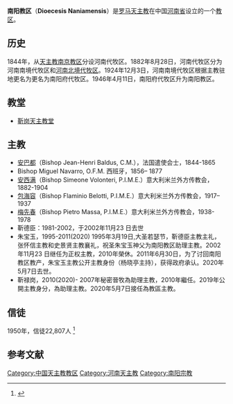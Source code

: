 {{Infobox Roman Catholic diocese
|Roman Catholic Diocese of = 天主教南阳教区
|Latin name of diocese = Dioecesis Naniamensis
|image = 
|caption = 
|location = [[中国|中国]]
|territory = [[河南省|河南省]][[南阳市|南阳市]]
|population = 
|rite = [[罗马礼|罗马礼]]
|patron = 
|province = 河南
|established = 1844年
|cathedral = 南阳市
|co-cathedral =
|leadership = 主教
|website = 
|pope = 
|metropolitan = [[高宏孝|高宏孝]]
|ordinary = [[朱宝玉|朱宝玉]]
|coadjutor archbishop =
|coadjutor bishop = [[靳禄岗|靳禄岗]]
|auxiliary =
|emeritus =
}}
'''南阳教区'''（'''Dioecesis Naniamensis'''）是[[罗马天主教|罗马天主教]]在中国[[河南省|河南省]]设立的一个[[教区|教区]]。

== 历史 ==
1844年，从[[天主教南京教区|天主教南京教区]]分设河南代牧区。1882年8月28日，河南代牧区分为河南南境代牧区和[[卫辉教区|河南北境代牧区]]。1924年12月3日，河南南境代牧区根据主教驻地更名为更名为南阳府代牧区。1946年4月11日，南阳府代牧区升为南阳教区。

== 教堂 ==
*[[靳岗天主教堂|靳岗天主教堂]]

== 主教 ==
*[[安巴都|安巴都]]（Bishop Jean-Henri Baldus, C.M.），法国遣使会士，1844-1865
*Bishop Miguel Navarro, O.F.M. 西班牙，1856– 1877 
*[[安西满|安西满]]（Bishop Simeone Volonteri, P.I.M.E.）意大利米兰外方传教会，1882-1904
*[[包海容|包海容]]（Bishop Flaminio Belotti, P.I.M.E.）意大利米兰外方传教会，1917– 1937
*[[梅先春|梅先春]]（Bishop Pietro Massa, P.I.M.E.）意大利米兰外方传教会，1938-1978
*靳德臣：1981-2002，于2002年11月23 日去世
*朱宝玉，1995-2011(2020) 1995年3月19日,大圣若瑟节，靳德臣主教主礼，张怀信主教和史景贤主教襄礼，祝圣朱宝玉神父为南阳教区助理主教。2002年11月23 日继任为正权主教，2010年榮休。2011年6月30日，为了讨回南阳教区教产，朱宝玉主教公开主教身份（杨晓亭主持），获得政府承认。2020年5月7日去世。
*靳禄岗，2010(2020)- 2007年秘密晉牧為助理主教，2010年繼任。2019年公開主教身分，為助理主教。2020年5月7日接任為教區主教。

== 信徒 ==
1950年，信徒22,807人 <ref>{{Cite web |url=http://www.catholic-hierarchy.org/diocese/dnany.html |title=Diocese of Nanyang |access-date=2007-10-19 |archive-date=2020-07-10 |archive-url=https://web.archive.org/web/20200710105443/http://www.catholic-hierarchy.org/diocese/dnany.html |dead-url=no }}</ref>

==参考文献==
{{reflist}}

{{中国天主教教区}}

[[Category:中国天主教教区|Category:中国天主教教区]]
[[Category:河南天主教|Category:河南天主教]]
[[Category:南阳宗教|Category:南阳宗教]]